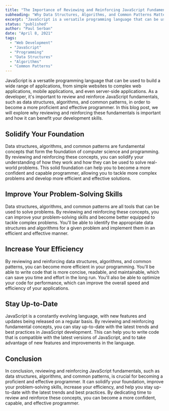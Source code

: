 ```yaml
---
title: "The Importance of Reviewing and Reinforcing JavaScript Fundamentals"
subheading: "Why Data Structures, Algorithms, and Common Patterns Matter for Effective Programming"
excerpt: "JavaScript is a versatile programming language that can be used to build a wide range of applications, from simple websites to complex web applications, mobile applications, and even server-side applications. As a developer, it's important to review and reinforce JavaScript fundamentals, such as data structures, algorithms, and common patterns, in order to become a more proficient and effective programmer. In this blog post, we will explore why reviewing and reinforcing these fundamentals is important and how it can benefit your development skills."
status: "published"
author: "Paul Serban"
date: "April 8, 2021"
tags:
  - "Web Development"
  - "JavaScript"
  - "Programming"
  - "Data Structures"
  - "Algorithms"
  - "Common Patterns"
---
```


JavaScript is a versatile programming language that can be used to build a wide range of applications, from simple websites to complex web applications, mobile applications, and even server-side applications. As a developer, it's important to review and reinforce JavaScript fundamentals, such as data structures, algorithms, and common patterns, in order to become a more proficient and effective programmer. In this blog post, we will explore why reviewing and reinforcing these fundamentals is important and how it can benefit your development skills.

## Solidify Your Foundation

Data structures, algorithms, and common patterns are fundamental concepts that form the foundation of computer science and programming. By reviewing and reinforcing these concepts, you can solidify your understanding of how they work and how they can be used to solve real-world problems. This solid foundation can help you to become a more confident and capable programmer, allowing you to tackle more complex problems and develop more efficient and effective solutions.

## Improve Your Problem-Solving Skills

Data structures, algorithms, and common patterns are all tools that can be used to solve problems. By reviewing and reinforcing these concepts, you can improve your problem-solving skills and become better equipped to tackle complex problems. You'll be able to identify the appropriate data structures and algorithms for a given problem and implement them in an efficient and effective manner.

## Increase Your Efficiency

By reviewing and reinforcing data structures, algorithms, and common patterns, you can become more efficient in your programming. You'll be able to write code that is more concise, readable, and maintainable, which can save you time and effort in the long run. You'll also be able to optimize your code for performance, which can improve the overall speed and efficiency of your applications.

## Stay Up-to-Date

JavaScript is a constantly evolving language, with new features and updates being released on a regular basis. By reviewing and reinforcing fundamental concepts, you can stay up-to-date with the latest trends and best practices in JavaScript development. This can help you to write code that is compatible with the latest versions of JavaScript, and to take advantage of new features and improvements in the language.

## Conclusion

In conclusion, reviewing and reinforcing JavaScript fundamentals, such as data structures, algorithms, and common patterns, is crucial for becoming a proficient and effective programmer. It can solidify your foundation, improve your problem-solving skills, increase your efficiency, and help you stay up-to-date with the latest trends and best practices. By dedicating time to review and reinforce these concepts, you can become a more confident, capable, and effective programmer.
